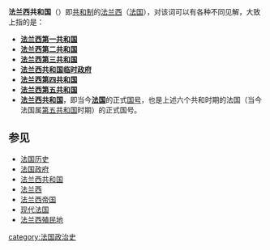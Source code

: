 {{法國歷史}}
'''法兰西共和国'''（{{lang-fr|La République française}}）即[[共和制|共和制]]的[[法兰西|法兰西]]（[[法国|法国]]），对该词可以有各种不同见解，大致上指的是：
*'''[[法兰西第一共和国|法兰西第一共和国]]'''
*'''[[法兰西第二共和国|法兰西第二共和国]]'''
*'''[[法兰西第三共和国|法兰西第三共和国]]'''
*'''[[法兰西共和国临时政府|法兰西共和国临时政府]]'''
*'''[[法兰西第四共和国|法兰西第四共和国]]'''
*'''[[法兰西第五共和国|法兰西第五共和国]]'''
*'''[[法兰西共和国|法兰西共和国]]'''，即当今'''[[法国|法国]]'''的正式[[国号|国号]]，也是上述六个共和时期的法国（当今法国属[[法兰西第五共和国|第五共和国]]时期）的正式国号。

== 参见 ==
*[[法国历史|法国历史]]
*[[法国政府|法国政府]]
*[[法兰西共和国|法兰西共和国]]
*[[法兰西|法兰西]]
*[[法兰西帝国|法兰西帝国]]
*[[现代法国|现代法国]]
*[[法兰西殖民地|法兰西殖民地]]

{{disambig|Cat=六字组织机构消歧义}}
[[category:法国政治史|category:法国政治史]]